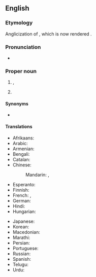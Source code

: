 {{also|calcutta}}
==English==

===Etymology===
Anglicization of {{der|en|bn|কলকাতা}}, which is now rendered {{m|en|Kolkata}}.

===Pronunciation===
* {{IPA|en|/kælˈkʌtə/}}

===Proper noun===
{{en-proper noun}}

# {{former name of|en|Kolkata|nodot=1}}, {{place|en|the <<state capital>> of <<s/West Bengal>>, <<c/India>>}}
# {{place|en|resort|c/Suriname}}

====Synonyms====
* {{l|en|Kolkata}}

====Translations====
{{trans-top|former name of Kolkata, the capital of West Bengal}}
* Afrikaans: {{t|af|Kolkata}}
* Arabic: {{t|ar|كَالْكُوتَا|f|tr=kalkūtā}}
* Armenian: {{t+|hy|Կալկաթա}}
* Bengali: {{t+|bn|কলকাতা}}
* Catalan: {{t|ca|Calcuta}}
* Chinese:
*: Mandarin: {{t+|cmn|加爾各答|sc=Hani}}, {{t+|cmn|加尔各答|tr=Jiā'ěrgèdá|sc=Hani}}
* Esperanto: {{t|eo|Kolkato}}
* Finnish: {{t|fi|Kalkutta}}
* French: {{t+|fr|Calcutta|m}}, {{t|fr|Kolkata|m}}
* German: {{t+|de|Kalkutta|n}}
* Hindi: {{t+|hi|कोलकाता}}
* Hungarian: {{t+|hu|Kalkutta}}
{{trans-mid}}
* Japanese: {{t|ja|カルカッタ|tr=Karukatta}}
* Korean: {{t|ko|^캘커타}}
* Macedonian: {{t|mk|Калку́та|f}}
* Marathi: {{t|mr|कलकत्ता}}
* Persian: {{t+|fa|کلکته|tr=kalkate}}
* Portuguese: {{t|pt|Calcutá|f}}
* Russian: {{t+|ru|Кальку́тта|f}}
* Spanish: {{t+|es|Calcuta}}
* Telugu: {{t|te|కలకత్తా}}
* Urdu: {{t|ur|کلکتہ|tr=Kalkatā}}
{{trans-bottom}}

{{trans-see|current name of the city|Kolkata}}

{{sisterlinks|Kolkata}}